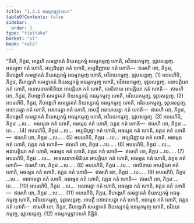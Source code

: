 ```yaml
---
title: "1.2.1 អធម្មកម្មទ្វាទសក"
tableOfContents: false
sidebar:
  order: 1
type: "tipitaka"
basket: "vi"
book: "cula"
---
```



<DynamicBreadcrumb />

<Division number="13" book="cula">

<Paragraph number="67" book="cula">
“តីហិ, ភិក្ខវេ, អង្គេហិ សមន្នាគតំ និយស្សកម្មំ អធម្មកម្មញ្ច ហោតិ, អវិនយកម្មញ្ច, ទុវូបសន្តញ្ច. អសម្មុខា កតំ ហោតិ, អប្បដិបុច្ឆា កតំ ហោតិ, អប្បដិញ្ញាយ កតំ ហោតិ—  ឥមេហិ ខោ, ភិក្ខវេ, តីហង្គេហិ សមន្នាគតំ និយស្សកម្មំ អធម្មកម្មញ្ច ហោតិ, អវិនយកម្មញ្ច, ទុវូបសន្តញ្ច. (1)
</Paragraph>

<Paragraph number="68" book="cula">
អបរេហិបិ, ភិក្ខវេ, តីហង្គេហិ សមន្នាគតំ និយស្សកម្មំ អធម្មកម្មញ្ច ហោតិ, អវិនយកម្មញ្ច, ទុវូបសន្តញ្ច. អនាបត្តិយា កតំ ហោតិ, អទេសនាគាមិនិយា អាបត្តិយា កតំ ហោតិ, ទេសិតាយ អាបត្តិយា កតំ ហោតិ—  ឥមេហិ ខោ, ភិក្ខវេ, តីហង្គេហិ សមន្នាគតំ និយស្សកម្មំ អធម្មកម្មញ្ច ហោតិ, អវិនយកម្មញ្ច, ទុវូបសន្តញ្ច. (2)
</Paragraph>

<Paragraph number="69" book="cula">
អបរេហិបិ, ភិក្ខវេ, តីហង្គេហិ សមន្នាគតំ និយស្សកម្មំ អធម្មកម្មញ្ច ហោតិ, អវិនយកម្មញ្ច, ទុវូបសន្តញ្ច. អចោទេត្វា កតំ ហោតិ, អសារេត្វា កតំ ហោតិ, អាបត្តឹ អនារោបេត្វា កតំ ហោតិ—  ឥមេហិ ខោ, ភិក្ខវេ, តីហង្គេហិ សមន្នាគតំ និយស្សកម្មំ អធម្មកម្មញ្ច ហោតិ, អវិនយកម្មញ្ច, ទុវូបសន្តញ្ច. (3)
</Paragraph>

<Paragraph number="70" book="cula">
អបរេហិបិ, ភិក្ខវេ …បេ…  អសម្មុខា កតំ ហោតិ, អធម្មេន កតំ ហោតិ, វគ្គេន កតំ ហោតិ—  ឥមេហិ ខោ, ភិក្ខវេ …បេ… . (4)
</Paragraph>

<Paragraph number="71" book="cula">
អបរេហិបិ, ភិក្ខវេ …បេ…  អប្បដិបុច្ឆា កតំ ហោតិ, អធម្មេន កតំ ហោតិ, វគ្គេន កតំ ហោតិ—  ឥមេហិ ខោ, ភិក្ខវេ …បេ… . (5)
</Paragraph>

<Paragraph number="72" book="cula">
អបរេហិបិ, ភិក្ខវេ …បេ…  អប្បដិញ្ញាយ កតំ ហោតិ, អធម្មេន កតំ ហោតិ, វគ្គេន កតំ ហោតិ—  ឥមេហិ ខោ, ភិក្ខវេ …បេ… . (6)
</Paragraph>

<Paragraph number="73" book="cula">
អបរេហិបិ, ភិក្ខវេ …បេ…  អនាបត្តិយា កតំ ហោតិ, អធម្មេន កតំ ហោតិ, វគ្គេន កតំ ហោតិ—  ឥមេហិ ខោ, ភិក្ខវេ …បេ… . (7)
</Paragraph>

<Paragraph number="74" book="cula">
អបរេហិបិ, ភិក្ខវេ …បេ…  អទេសនាគាមិនិយា អាបត្តិយា កតំ ហោតិ, អធម្មេន កតំ ហោតិ, វគ្គេន កតំ ហោតិ—  ឥមេហិ ខោ, ភិក្ខវេ …បេ… . (8)
</Paragraph>

<Paragraph number="75" book="cula">
អបរេហិបិ, ភិក្ខវេ …បេ…  ទេសិតាយ អាបត្តិយា កតំ ហោតិ, អធម្មេន កតំ ហោតិ, វគ្គេន កតំ ហោតិ—  ឥមេហិ ខោ, ភិក្ខវេ …បេ… . (9)
</Paragraph>

<Paragraph number="76" book="cula">
អបរេហិបិ, ភិក្ខវេ …បេ…  អចោទេត្វា កតំ ហោតិ, អធម្មេន កតំ ហោតិ, វគ្គេន កតំ ហោតិ—  ឥមេហិ ខោ, ភិក្ខវេ …បេ… . (10)
</Paragraph>

<Paragraph number="77" book="cula">
អបរេហិបិ, ភិក្ខវេ …បេ…  អសារេត្វា កតំ ហោតិ, អធម្មេន កតំ ហោតិ, វគ្គេន កតំ ហោតិ—  ឥមេហិ ខោ, ភិក្ខវេ …បេ… . (11)
</Paragraph>

<Paragraph number="78" book="cula">
អបរេហិបិ, ភិក្ខវេ, តីហង្គេហិ សមន្នាគតំ និយស្សកម្មំ អធម្មកម្មញ្ច ហោតិ, អវិនយកម្មញ្ច, ទុវូបសន្តញ្ច. អាបត្តឹ អនារោបេត្វា កតំ ហោតិ, អធម្មេន កតំ ហោតិ, វគ្គេន កតំ ហោតិ—  ឥមេហិ ខោ, ភិក្ខវេ, តីហង្គេហិ សមន្នាគតំ និយស្សកម្មំ អធម្មកម្មញ្ច ហោតិ, អវិនយកម្មញ្ច, ទុវូបសន្តញ្ច. (12)

</Paragraph>
</Division>

<Paragraph number="79" type="center" book="cula">
អធម្មកម្មទ្វាទសកំ និដ្ឋិតំ.
</Paragraph>